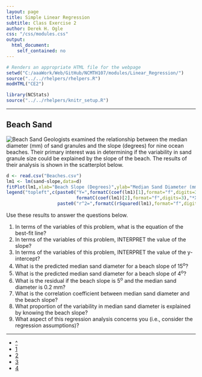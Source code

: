 ```yaml
---
layout: page
title: Simple Linear Regression
subtitle: Class Exercise 2
author: Derek H. Ogle
css: "/css/modules.css"
output:
  html_document:
    self_contained: no
---
```


```r
# Renders an appropriate HTML file for the webpage
setwd("C:/aaaWork/Web/GitHub/NCMTH107/modules/Linear_Regression/")
source("../../rhelpers/rhelpers.R")
modHTML("CE2")
```

```r
library(NCStats)
source("../../rhelpers/knitr_setup.R")
```

----

## Beach Sand
<img src="http://derekogle.com/NCMTH107/modules/zimgs/beaches.jpg" alt="Beach Sand" class="img-right">
Geologists examined the relationship between the median diameter (mm) of sand granules and the slope (degrees) for nine ocean beaches.  Their primary interest was in determining if the variability in sand granule size could be explained by the slope of the beach.  The results of their analysis is shown in the scatterplot below.

```r
d <- read.csv("Beaches.csv")
lm1 <- lm(sand~slope,data=d)
fitPlot(lm1,xlab="Beach Slope (Degrees)",ylab="Median Sand Diameter (mm)")
legend("topleft",c(paste0("Y=",formatC(coef(lm1)[1],format="f",digits=3),"+",
                          formatC(coef(lm1)[2],format="f",digits=3),"*X"),
                   paste0("r^2=",formatC(rSquared(lm1),format="f",digits=3))),bty="n")
```

Use these results to answer the questions below.

1. In terms of the variables of this problem, what is the equation of the best-fit line?
1. In terms of the variables of this problem, INTERPRET the value of the slope?
1. In terms of the variables of this problem, INTERPRET the value of the y-intercept?
1. What is the predicted median sand diameter for a beach slope of 15<sup>o</sup>?
1. What is the predicted median sand diameter for a beach slope of 4<sup>o</sup>?
1. What is the residual if the beach slope is 5<sup>o</sup> and the median sand diameter is 0.2 mm?
1. What is the correlation coefficient between median sand diameter and the beach slope?
1. What proportion of the variability in median sand diameter is explained by knowing the beach slope?
1. What aspect of this regression analysis concerns you (i.e., consider the regression assumptions)?

----

<div class="text-center">
<ul class="pagination pagination-lg">
  <li><a href="index.html">^</a></li>
  <li><a href="CE1.html">1</a></li>
  <li class="active"><a href="#">2</a></li>
  <li><a href="CE3.html">3</a></li>
  <li><a href="CE4.html">4</a></li>
</ul>

